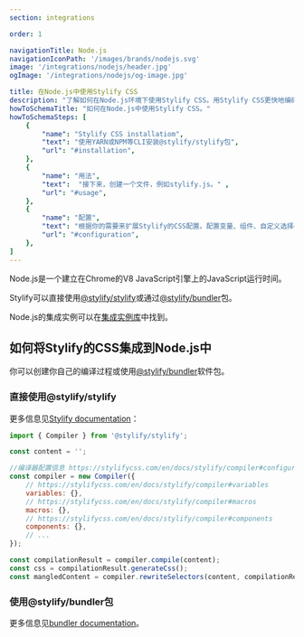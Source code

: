 ```yaml
---
section: integrations

order: 1

navigationTitle: Node.js
navigationIconPath: '/images/brands/nodejs.svg'
image: '/integrations/nodejs/header.jpg'
ogImage: '/integrations/nodejs/og-image.jpg'

title: 在Node.js中使用Stylify CSS
description: "了解如何在Node.js环境下使用Stylify CSS。用Stylify CSS更快地编码你的Node.js驱动的网站。"
howToSchemaTitle: "如何在Node.js中使用Stylify CSS。"
howToSchemaSteps: [
	{
		"name": "Stylify CSS installatiom",
		"text": "使用YARN或NPM等CLI安装@stylify/stylify包",
		"url": "#installation",
	},
	{
		"name": "用法",
		"text":  "接下来，创建一个文件，例如stylify.js。" ,
		"url": "#usage",
	},
	{
		"name": "配置",
		"text": "根据你的需要来扩展Stylify的CSS配置。配置变量、组件、自定义选择器和更多。" ,
		"url": "#configuration",
	},
]
---
```


Node.js是一个建立在Chrome的V8 JavaScript引擎上的JavaScript运行时间。

Stylify可以直接使用[@stylify/stylify](/zh/docs/stylify)或通过[@stylify/bundler](/zh/docs/bundler)包。

<Note>Node.js的集成实例可以在<a href="https://github.com/stylify/integrations-examples/tree/master/nodejs" target="_blank" rel="noopener">集成实例库</a>中找到。</Note>

## 如何将Stylify的CSS集成到Node.js中

你可以创建你自己的编译过程或使用[@stylify/bundler](/zh/docs/bundler)软件包。

### 直接使用@stylify/stylify

更多信息见[Stylify documentation](/zh/docs/stylify)：

```javascript
import { Compiler } from '@stylify/stylify';

const content = '';

//编译器配置信息 https://stylifycss.com/en/docs/stylify/compiler#configuration
const compiler = new Compiler({
	// https://stylifycss.com/en/docs/stylify/compiler#variables
	variables: {},
	// https://stylifycss.com/en/docs/stylify/compiler#macros
	macros: {},
	// https://stylifycss.com/en/docs/stylify/compiler#components
	components: {},
	// ...
});

const compilationResult = compiler.compile(content);
const css = compilationResult.generateCss();
const mangledContent = compiler.rewriteSelectors(content, compilationResult);
```

### 使用@stylify/bundler包

更多信息见[bundler documentation](/zh/docs/bundler)。
